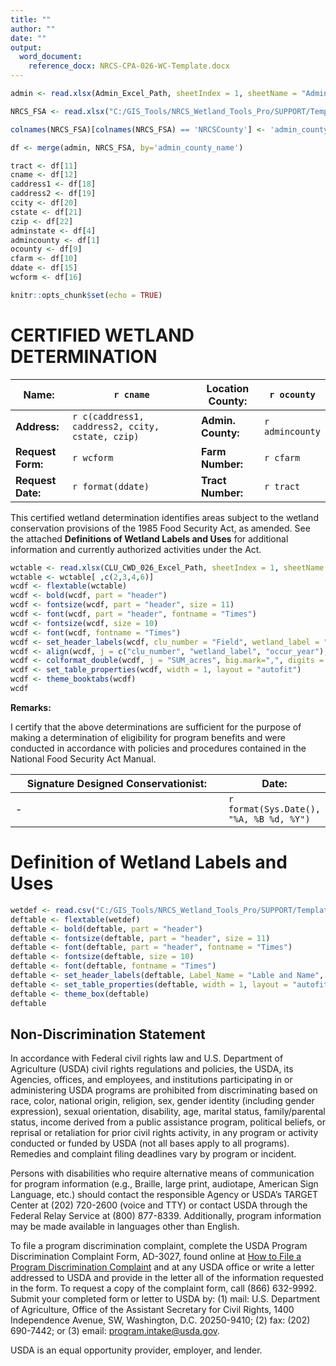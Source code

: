 ---
title: ""
author: ""
date: ""
output: 
  word_document:
    reference_docx: NRCS-CPA-026-WC-Template.docx
---

```{r setup, include=FALSE}

admin <- read.xlsx(Admin_Excel_Path, sheetIndex = 1, sheetName = "Admin_Table")

NRCS_FSA <- read.xlsx("C:/GIS_Tools/NRCS_Wetland_Tools_Pro/SUPPORT/Templates/NRCS_Address.xlsx", sheetIndex = 1, sheetName = "NRCS_Address")

colnames(NRCS_FSA)[colnames(NRCS_FSA) == 'NRCSCounty'] <- 'admin_county_name'

df <- merge(admin, NRCS_FSA, by='admin_county_name')

tract <- df[11]
cname <- df[12]
caddress1 <- df[18]
caddress2 <- df[19]
ccity <- df[20]
cstate <- df[21]
czip <- df[22]
adminstate <- df[4]
admincounty <- df[1]
ocounty <- df[9]
cfarm <- df[10]
ddate <- df[15]
wcform <- df[16]

knitr::opts_chunk$set(echo = TRUE)
```

# CERTIFIED WETLAND DETERMINATION  


**Name:**        |`r cname`                                       |**Location County:**|`r ocounty`
-----------------|------------------------------------------------|--------------------|-
**Address:**     |`r c(caddress1, caddress2, ccity, cstate, czip)`|**Admin. County:**  |`r admincounty`
**Request Form:**|`r wcform`                                      |**Farm Number:**    |`r cfarm`
**Request Date:**|`r format(ddate)`                               |**Tract Number:**   |`r tract`  

This certified wetland determination identifies areas subject to the wetland conservation provisions of the 1985 Food Security Act, as amended. See the attached **Definitions of Wetland Labels and Uses** for additional information and currently authorized activities under the Act.  

```{r wcdet026, echo=FALSE}
wctable <- read.xlsx(CLU_CWD_026_Excel_Path, sheetIndex = 1, sheetName = "CLU_CWD_026")
wctable <- wctable[ ,c(2,3,4,6)]
wcdf <- flextable(wctable)
wcdf <- bold(wcdf, part = "header")
wcdf <- fontsize(wcdf, part = "header", size = 11)
wcdf <- font(wcdf, part = "header", fontname = "Times")
wcdf <- fontsize(wcdf, size = 10)
wcdf <- font(wcdf, fontname = "Times")
wcdf <- set_header_labels(wcdf, clu_number = "Field", wetland_label = "Label", occur_year = "Occurrence year\n(CW+YEAR)", SUM_acres = "Acreage")
wcdf <- align(wcdf, j = c("clu_number", "wetland_label", "occur_year"), align = "center", part = "all")
wcdf <- colformat_double(wcdf, j = "SUM_acres", big.mark=",", digits = 2, na_str = "N/A")
wcdf <- set_table_properties(wcdf, width = 1, layout = "autofit")
wcdf <- theme_booktabs(wcdf)
wcdf
```
  
   
**Remarks:**  


I certify that the above determinations are sufficient for the purpose of making a determination of eligibility for program benefits and were conducted in accordance with policies and procedures contained in the National Food Security Act Manual.  

**Signature Designed Conservationist:**|**Date:**
---------------------------------------|---------
-                                      |`r format(Sys.Date(), "%A, %B %d, %Y")`  

\newpage
# Definition of Wetland Labels and Uses  

```{r wetdef026, echo=FALSE}
wetdef <- read.csv("C:/GIS_Tools/NRCS_Wetland_Tools_Pro/SUPPORT/Templates/WetlandDefinition.csv", header = TRUE, sep = ",")
deftable <- flextable(wetdef)
deftable <- bold(deftable, part = "header")
deftable <- fontsize(deftable, part = "header", size = 11)
deftable <- font(deftable, part = "header", fontname = "Times")
deftable <- fontsize(deftable, size = 10)
deftable <- font(deftable, fontname = "Times")
deftable <- set_header_labels(deftable, Label_Name = "Lable and Name", CriteriaDetermination = "Criteria for Determination", AuthorizedUses = "Authorized Uses", AuthorizedMaintenance = "Authorized Maintenance")
deftable <- set_table_properties(deftable, width = 1, layout = "autofit")
deftable <- theme_box(deftable)
deftable
```
\newpage
## Non-Discrimination Statement  

In accordance with Federal civil rights law and U.S. Department of Agriculture (USDA) civil rights regulations and policies, the USDA, its Agencies, offices, and employees, and institutions participating in or administering USDA programs are prohibited from discriminating based on race, color, national origin, religion, sex, gender identity (including gender expression), sexual orientation, disability, age, marital status, family/parental status, income derived from a public assistance program, political beliefs, or reprisal or retaliation for prior civil rights activity, in any program or activity conducted or funded by USDA (not all bases apply to all programs). Remedies and complaint filing deadlines vary by program or incident.

Persons with disabilities who require alternative means of communication for program information (e.g., Braille, large print, audiotape, American Sign Language, etc.) should contact the responsible Agency or USDA's TARGET Center at (202) 720-2600 (voice and TTY) or contact USDA through the Federal Relay Service at (800) 877-8339. Additionally, program information may be made available in languages other than English.

To file a program discrimination complaint, complete the USDA Program Discrimination Complaint Form, AD-3027, found online at [How to File a Program Discrimination Complaint](https://www.usda.gov/oascr/how-to-file-a-program-discrimination-complaint) and at any USDA office or write a letter addressed to USDA and provide in the letter all of the information requested in the form. To request a copy of the complaint form, call (866) 632-9992. Submit your completed form or letter to USDA by: (1) mail: U.S. Department of Agriculture, Office of the Assistant Secretary for Civil Rights, 1400 Independence Avenue, SW, Washington, D.C. 20250-9410; (2) fax: (202) 690-7442; or (3) email: [program.intake@usda.gov](program.intake@usda.gov).



USDA is an equal opportunity provider, employer, and lender.


